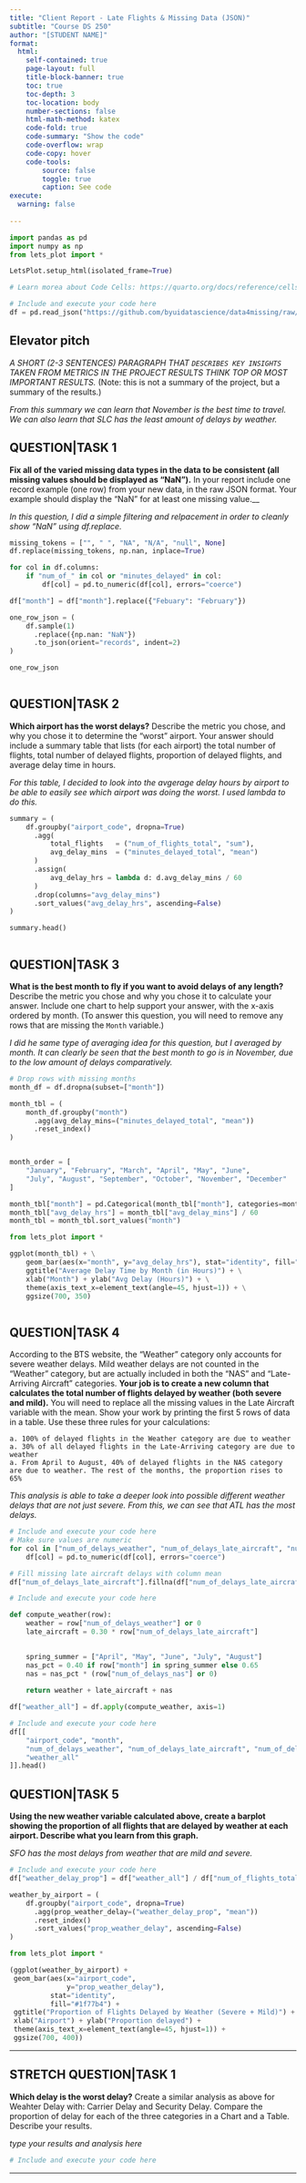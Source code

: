 ```yaml
---
title: "Client Report - Late Flights & Missing Data (JSON)"
subtitle: "Course DS 250"
author: "[STUDENT NAME]"
format:
  html:
    self-contained: true
    page-layout: full
    title-block-banner: true
    toc: true
    toc-depth: 3
    toc-location: body
    number-sections: false
    html-math-method: katex
    code-fold: true
    code-summary: "Show the code"
    code-overflow: wrap
    code-copy: hover
    code-tools:
        source: false
        toggle: true
        caption: See code
execute: 
  warning: false
    
---
```


```python
import pandas as pd
import numpy as np
from lets_plot import *

LetsPlot.setup_html(isolated_frame=True)
```


```python
# Learn morea about Code Cells: https://quarto.org/docs/reference/cells/cells-jupyter.html

# Include and execute your code here
df = pd.read_json("https://github.com/byuidatascience/data4missing/raw/master/data-raw/flights_missing/flights_missing.json")
```

## Elevator pitch
_A SHORT (2-3 SENTENCES) PARAGRAPH THAT `DESCRIBES KEY INSIGHTS` TAKEN FROM METRICS IN THE PROJECT RESULTS THINK TOP OR MOST IMPORTANT RESULTS._ (Note: this is not a summary of the project, but a summary of the results.)

_From this summary we can learn that November is the best time to travel. We can also learn that SLC has the least amount of delays by weather._

## QUESTION|TASK 1

__Fix all of the varied missing data types in the data to be consistent (all missing values should be displayed as “NaN”).__ In your report include one record example (one row) from your new data, in the raw JSON format. Your example should display the "NaN" for at least one missing value.__  

_In this question, I did a simple filtering and relpacement in order to cleanly show "NaN" using df.replace._

```python
missing_tokens = ["", " ", "NA", "N/A", "null", None]
df.replace(missing_tokens, np.nan, inplace=True)

for col in df.columns:
    if "num_of_" in col or "minutes_delayed" in col:
        df[col] = pd.to_numeric(df[col], errors="coerce")

df["month"] = df["month"].replace({"Febuary": "February"})

one_row_json = (
    df.sample(1)
      .replace({np.nan: "NaN"})
      .to_json(orient="records", indent=2)
)

one_row_json



```


## QUESTION|TASK 2

__Which airport has the worst delays?__ Describe the metric you chose, and why you chose it to determine the “worst” airport. Your answer should include a summary table that lists (for each airport) the total number of flights, total number of delayed flights, proportion of delayed flights, and average delay time in hours.   

_For this table, I decided to look into the avgerage delay hours by airport to be able to easily see which airport was doing the worst. I used lambda to do this._

```python

summary = (
    df.groupby("airport_code", dropna=True)
      .agg(
          total_flights   = ("num_of_flights_total", "sum"),
          avg_delay_mins  = ("minutes_delayed_total", "mean")
      )
      .assign(
          avg_delay_hrs = lambda d: d.avg_delay_mins / 60
      )
      .drop(columns="avg_delay_mins")
      .sort_values("avg_delay_hrs", ascending=False)
)

summary.head()



```



## QUESTION|TASK 3

__What is the best month to fly if you want to avoid delays of any length?__ Describe the metric you chose and why you chose it to calculate your answer. Include one chart to help support your answer, with the x-axis ordered by month. (To answer this question, you will need to remove any rows that are missing the `Month` variable.)  

_I did he same type of averaging idea for this question, but I averaged by month. It can clearly be seen that the best month to go is in November, due to the low amount of delays comparatively._

```python
# Drop rows with missing months
month_df = df.dropna(subset=["month"])

month_tbl = (
    month_df.groupby("month")
      .agg(avg_delay_mins=("minutes_delayed_total", "mean"))
      .reset_index()
)


month_order = [
    "January", "February", "March", "April", "May", "June",
    "July", "August", "September", "October", "November", "December"
]

month_tbl["month"] = pd.Categorical(month_tbl["month"], categories=month_order, ordered=True)
month_tbl["avg_delay_hrs"] = month_tbl["avg_delay_mins"] / 60
month_tbl = month_tbl.sort_values("month")

from lets_plot import *

ggplot(month_tbl) + \
    geom_bar(aes(x="month", y="avg_delay_hrs"), stat="identity", fill="#1f77b4") + \
    ggtitle("Average Delay Time by Month (in Hours)") + \
    xlab("Month") + ylab("Avg Delay (Hours)") + \
    theme(axis_text_x=element_text(angle=45, hjust=1)) + \
    ggsize(700, 350)



```



## QUESTION|TASK 4

According to the BTS website, the “Weather” category only accounts for severe weather delays. Mild weather delays are not counted in the “Weather” category, but are actually included in both the “NAS” and “Late-Arriving Aircraft” categories. __Your job is to create a new column that calculates the total number of flights delayed by weather (both severe and mild).__ You will need to replace all the missing values in the Late Aircraft variable with the mean. Show your work by printing the first 5 rows of data in a table. Use these three rules for your calculations:  

    a. 100% of delayed flights in the Weather category are due to weather  
    a. 30% of all delayed flights in the Late-Arriving category are due to weather  
    a. From April to August, 40% of delayed flights in the NAS category are due to weather. The rest of the months, the proportion rises to 65%    

_This analysis is able to take a deeper look into possible different weather delays that are not just severe. From this, we can see that ATL has the most delays. _

```python
# Include and execute your code here
# Make sure values are numeric
for col in ["num_of_delays_weather", "num_of_delays_late_aircraft", "num_of_delays_nas"]:
    df[col] = pd.to_numeric(df[col], errors="coerce")

# Fill missing late aircraft delays with column mean
df["num_of_delays_late_aircraft"].fillna(df["num_of_delays_late_aircraft"].mean(), inplace=True)


```


```python
# Include and execute your code here

def compute_weather(row):
    weather = row["num_of_delays_weather"] or 0
    late_aircraft = 0.30 * row["num_of_delays_late_aircraft"]
    

    spring_summer = ["April", "May", "June", "July", "August"]
    nas_pct = 0.40 if row["month"] in spring_summer else 0.65
    nas = nas_pct * (row["num_of_delays_nas"] or 0)
    
    return weather + late_aircraft + nas

df["weather_all"] = df.apply(compute_weather, axis=1)

```


```python
# Include and execute your code here
df[[
    "airport_code", "month",
    "num_of_delays_weather", "num_of_delays_late_aircraft", "num_of_delays_nas",
    "weather_all"
]].head()

```



## QUESTION|TASK 5

__Using the new weather variable calculated above, create a barplot showing the proportion of all flights that are delayed by weather at each airport. Describe what you learn from this graph.__  

_SFO has the most delays from weather that are mild and severe._
```python
# Include and execute your code here
df["weather_delay_prop"] = df["weather_all"] / df["num_of_flights_total"]

weather_by_airport = (
    df.groupby("airport_code", dropna=True)
      .agg(prop_weather_delay=("weather_delay_prop", "mean"))
      .reset_index()
      .sort_values("prop_weather_delay", ascending=False)
)

from lets_plot import *

(ggplot(weather_by_airport) +
 geom_bar(aes(x="airport_code",
              y="prop_weather_delay"),
          stat="identity",
          fill="#1f77b4") +
 ggtitle("Proportion of Flights Delayed by Weather (Severe + Mild)") +
 xlab("Airport") + ylab("Proportion delayed") +
 theme(axis_text_x=element_text(angle=45, hjust=1)) +
 ggsize(700, 400))


```


---


## STRETCH QUESTION|TASK 1

__Which delay is the worst delay?__ Create a similar analysis as above for Weahter Delay with: Carrier Delay and Security Delay. Compare the proportion of delay for each of the three categories in a Chart and a Table. Describe your results.

_type your results and analysis here_

```python
# Include and execute your code here


```

---

